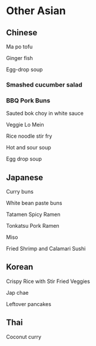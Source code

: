 # Other Asian


## Chinese

Ma po tofu

Ginger fish

Egg-drop soup

### Smashed cucumber salad {.unnumbered #cucsalad}

### BBQ Pork Buns {.unnumbered #bbq}

Sauted bok choy in white sauce

Veggie Lo Mein

Rice noodle stir fry

Hot and sour soup

Egg drop soup


## Japanese

Curry buns

White bean paste buns

Tatamen Spicy Ramen

Tonkatsu Pork Ramen

Miso

Fried Shrimp and Calamari Sushi


## Korean

Crispy Rice with Stir Fried Veggies

Jap chae

Leftover pancakes


## Thai

Coconut curry








